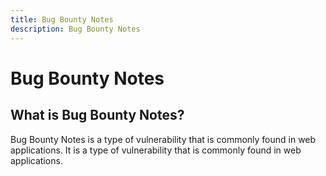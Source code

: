 ```yaml
---
title: Bug Bounty Notes
description: Bug Bounty Notes
---
```


# Bug Bounty Notes

## What is Bug Bounty Notes?

Bug Bounty Notes is a type of vulnerability that is commonly found in web applications. It is a type of vulnerability that is commonly found in web applications.